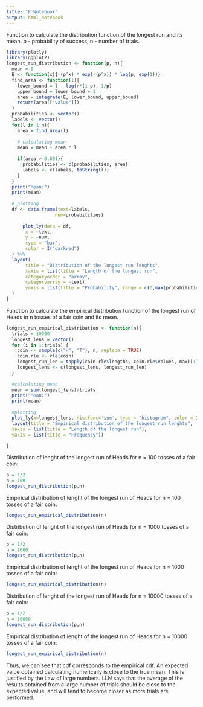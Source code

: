 ---
title: "R Notebook"
output: html_notebook
---

Function to calculate the distribution function of the longest run and its mean.
p - probability of success, n - number of trials.

```{r}
library(plotly)
library(ggplot2)
longest_run_distribution <- function(p, n){
  mean = 0 
  E <- function(x){-(p^x) * exp(-(p^x)) * log(p, exp(1))}
  find_area <- function(l){
    lower_bound = l - log(n*(1-p), 1/p)
    upper_bound = lower_bound + 1
    area = integrate(E, lower_bound, upper_bound) 
    return(area[["value"]])
  }
  probabilities <- vector()
  labels <- vector()
  for(l in 1:n){
    area = find_area(l)
    
    # calculating mean
    mean = mean + area * l
    
    if(area > 0.001){
      probabilities <- c(probabilities, area)
      labels <- c(labels, toString(l))
    }
  }
  print("Mean:")
  print(mean)
  
  # plotting
  df <- data.frame(text=labels,
                  num=probabilities)
  
      plot_ly(data = df,
       x = ~text,
       y = ~num,
       type = "bar",
       color = I("darkred")
  ) %>%
  layout(
       title = "Distribution of the longest run lenghts",
       xaxis = list(title = "Length of the longest run",
       categoryorder = "array",
       categoryarray = ~text),
       yaxis = list(title = "Probability", range = c(0,max(probabilities)))
  )
}

```

Function to calculate the empirical distribution function of the longest run of Heads in n tosses of a fair coin and its mean.

```{r}
longest_run_empirical_distribution <- function(n){
  trials = 10000
  longest_lens = vector()
  for (i in 1:trials) {
    coin <- sample(c("H", "T"), n, replace = TRUE)
    coin.rle <- rle(coin)
    longest_run_len = tapply(coin.rle$lengths, coin.rle$values, max)[1][["H"]]
    longest_lens <- c(longest_lens, longest_run_len)
  }
  
  #calculating mean
  mean = sum(longest_lens)/trials
  print("Mean:")
  print(mean)
  
  #plotting
  plot_ly(x=longest_lens, histfunc='sum', type = "histogram", color = I("orange")) %>%
  layout(title = "Empirical distribution of the longest run lenghts",
  xaxis = list(title = "Length of the longest run"),
  yaxis = list(title = "Frequency"))
  
}
```

Distribution of lenght of the longest run of Heads for n = 100 tosses of a fair coin:

```{r}
p = 1/2
n = 100
longest_run_distribution(p,n)

```

Empirical distribution of lenght of the longest run of Heads for n = 100 tosses of a fair coin:

```{r}
longest_run_empirical_distribution(n)
```

Distribution of lenght of the longest run of Heads for n = 1000 tosses of a fair coin:

```{r}
p = 1/2
n = 1000
longest_run_distribution(p,n)

```

Empirical distribution of lenght of the longest run of Heads for n = 1000 tosses of a fair coin:

```{r}
longest_run_empirical_distribution(n)
```

Distribution of lenght of the longest run of Heads for n = 10000 tosses of a fair coin:

```{r}
p = 1/2
n = 10000
longest_run_distribution(p,n)
```

Empirical distribution of lenght of the longest run of Heads for n = 10000 tosses of a fair coin:

```{r}
longest_run_empirical_distribution(n)
```
Thus, we can see that cdf corresponds to the empirical cdf. An expected value obtained calculating numerically is close to the true mean. This is justified by the Law of large numbers. LLN says that the average of the results obtained from a large number of trials should be close to the expected value, and will tend to become closer as more trials are performed.


